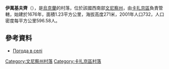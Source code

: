 {{coord|49|45|20|N|28|51|7|E|scale:30000|display=title}}

'''伊萬基夫齊'''（{{lang-uk|Іванківці}}），是[[烏克蘭|烏克蘭]]的村落，位於該國西南部[[文尼察州|文尼察州]]，由[[卡扎京區|卡扎京區]]負責管轄，始建於1676年，面積1.23平方公里，海拔高度271米，2001年人口732，人口密度每平方公里596.58人。

==參考資料==
*[http://weather.in.ua/ua/vinnickaja/9405 Погода в селі ] {{Wayback|url=http://weather.in.ua/ua/vinnickaja/9405 |date=20181012014533 }}

[[Category:文尼察州村落|Category:文尼察州村落]]
[[Category:卡扎京區村落|Category:卡扎京區村落]]


{{Vinnytsia-geo-stub}}